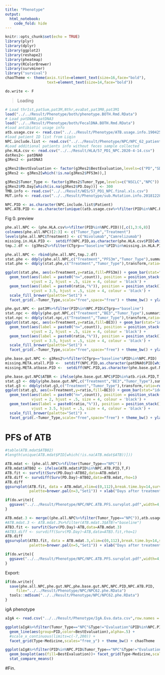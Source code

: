 ```yaml
---
title: "Phenotype"
output:
  html_notebook:
    code_fold: hide
---
```


```r
knitr::opts_chunk$set(echo = TRUE)
library(plyr)
library(dplyr)
library(ggplot2)
library(reshape2)
library(pheatmap)
library(RColorBrewer)
library(survminer)
library("survival")
chaoTheme <- theme(axis.title=element_text(size=16,face="bold"),
                   text=element_text(size=14,face="bold"))

do.write <- F
```


> Loading

```r
# Load thr1st,patSum,pat3M,Nthr,evaDat,pat3M0,pat3M1
load("../../Result/Phenotype/both/phenotype.BOTH.Rmd.RData")
# Load patDNA0,patDNA3
load("../../Result/Phenotype/both/FecalDNA.BOTH.Rmd.RData")
#load antibiotic usage info
atb.usage.csv <- read.csv("../../Result/Phenotype/ATB.usage.info.190425.csv")
#load patient ID list from Liqin
NPC.include.list <- read.csv("../../Result/Phenotype/NPC/NPC_62_patients.20200401.csv")
#Load additional patients info without feces sample collected
phe.HLA.csv <- read.csv("../../Result/HLA/57_PD1_NPC.2020-4-14.csv")
datRes2<- patDNA0
g3Res2 <- patDNA3
```

```r
g3Res2$BestEvaluation <- factor(g3Res2$BestEvaluation,levels=c("PD","SD","PR"))
g3Res2 <- g3Res2[which(!is.na(g3Res2$PFS3m)),]

g3Res2$Tumor_Type <- factor(g3Res2$Tumor_Type,levels=c("NSCLC","NPC"))
g3Res2$PD.Day[which(is.na(g3Res2$PD.Day))] <- 300
TMB.info <- read.csv("../../Result/WES/57_PD1_NPC.final.xls.csv")
MUT.info <- read.csv("../../Result/Phenotype/sub.Mutation.info.20181228.csv")

NPC.PID <- as.character(NPC.include.list$Patient)
NPC.ATB.PID <- as.character(unique((atb.usage.csv%>%filter(PID%in%NPC.PID&ATB.Day<56))$PID))
```

Fig 0. preview
```r
phe.all.NPC <- (phe.HLA.csv%>%filter(PID%in%NPC.PID))[,c(1,3:6,8)]
colnames(phe.all.NPC)[2:3] <- c("Tumor_Type","Treatment")
levels(phe.all.NPC$Treatment) <- c("Nivolumab","Camrelizumab")
missing.in.HLA.PID <-  setdiff(NPC.PID,as.character(phe.HLA.csv$PID[which(phe.HLA.csv$Tumor=="NPC")]))
tmp.2.df <- (g3Res2%>%filter(CTgrp=="baseline"&PID%in%missing.in.HLA.PID))[,colnames(phe.all.NPC)]

phe.all.NPC <- rbind(phe.all.NPC,tmp.2.df)
stat.phe <- ddply(phe.all.NPC,c("Treatment","PFS3m","Tumor_Type"),summarise,count=length(PID))
stat.phe <- ddply(stat.phe,c("Treatment","Tumor_Type"),transform,ratio=round(100*count/sum(count),2))

ggplot(stat.phe, aes(x=Treatment,y=ratio,fill=PFS3m)) + geom_bar(stat="identity",position="stack") + 
  geom_text(aes(label = paste0("n=",count)), position = position_stack(),
            vjust = 2, hjust = .5, size = 4, colour = 'black') + 
  geom_text(aes(label = paste0(ratio,"%")), position = position_stack(),
            vjust = 3.5, hjust = .5, size = 4, colour = 'black') + 
  scale_fill_brewer(palette="Set1") +
  facet_grid(.~Tumor_Type,scale="free",space="free") + theme_bw() + ylab("Response ratio")
```

```r
phe.gut.NPC <- pat3M%>%filter(PID%in%NPC.PID&CTgrp=="baseline")
stat.npc <- ddply(phe.gut.NPC,c("Treatment","BE3","Tumor_Type"),summarise,count=length(PID))
stat.npc <- ddply(stat.npc,c("Treatment","Tumor_Type"),transform,ratio=round(100*count/sum(count),2))
ggplot(stat.npc, aes(x=Treatment,y=ratio,fill=BE3)) + geom_bar(stat="identity",position="stack") + 
  geom_text(aes(label = paste0("n=",count)), position = position_stack(),
            vjust = 2, hjust = .5, size = 4, colour = 'black') + 
  geom_text(aes(label = paste0(ratio,"%")), position = position_stack(),
            vjust = 3.5, hjust = .5, size = 4, colour = 'black') + 
  scale_fill_brewer(palette="Set1") +
  facet_grid(.~Tumor_Type,scale="free",space="free") + theme_bw() + ylab("Response ratio")

```

```r
phe.base.gut.NPC <- g3Res2%>%filter(CTgrp=="baseline"&PID%in%NPC.PID)
missing.META.atall.PID <-  setdiff(NPC.PID,as.character(patDNA0$PID[which(patDNA0$Tumor=="NPC")]))
missing.META.atbase.PID <-  setdiff(NPC.PID,as.character(phe.base.gut.NPC$PID[which(phe.base.gut.NPC$Tumor=="NPC")]))

phe.base.gut.NPC$ATBR <- ifelse(phe.base.gut.NPC$PID%in%atb.risk.PID,T,F)
stat.g3 <- ddply(phe.base.gut.NPC,c("Treatment","BE3","Tumor_Type"),summarise,count=length(PID))
stat.g3 <- ddply(stat.g3,c("Treatment","Tumor_Type"),transform,ratio=round(100*count/sum(count),2))
ggplot(stat.g3, aes(x=Treatment,y=ratio,fill=BE3)) + geom_bar(stat="identity",position="stack") + 
  geom_text(aes(label = paste0("n=",count)), position = position_stack(),
            vjust = 2, hjust = .5, size = 4, colour = 'black') + 
  geom_text(aes(label = paste0(ratio,"%")), position = position_stack(),
            vjust = 3.5, hjust = .5, size = 4, colour = 'black') + 
  scale_fill_brewer(palette="Set1") +
  facet_grid(.~Tumor_Type,scale="free",space="free") + theme_bw() + ylab("Response ratio")
```

# PFS of ATB
```r
#table(ATB.mdat$ATB02)
#length(unique(ATB.mdat$PID[which(!is.na(ATB.mdat$ATB))]))
```

```r
ATB.mdat <- (phe.all.NPC%>%filter(Tumor_Type=="NPC"))
ATB.mdat$ATB02 <- ifelse(ATB.mdat$PID%in%NPC.ATB.PID,T,F)
ATB.fit <- survfit(Surv(PD.Day)~ATB02,data=ATB.mdat)
ATB.diff <- survdiff(Surv(PD.Day)~ATB02,data=ATB.mdat,rho=1)
ATB.diff
ggsurvplot(ATB.fit, data = ATB.mdat,xlim=c(0,112),break.time.by=14,surv.scale="percent",
           palette=brewer.pal(n=3,"Set1")) + xlab("Days after treatment")

if(do.write){
  ggsave("../../Result/Phenotype/NPC/NPC.ATB.PFS.survplot.pdf",width=4,height=3)
}
```


```r

ATB.mdat.3 <- merge((phe.all.NPC%>%filter(Tumor_Type=="NPC")),atb.usage.csv[,-2],by="PID")
#ATB.mdat.3 <- ATB.mdat.3%>%filter(ATB.mdat.3$ATB!="baseline")
ATB3.fit <- survfit(Surv(PD.Day)~ATB,data=ATB.mdat.3)
#ATB3.diff <- survdiff(Surv(PD.Day)~ATB,data=ATB3.fit,rho=1)
ATB.diff
ggsurvplot(ATB3.fit, data = ATB.mdat.3,xlim=c(0,112),break.time.by=14,surv.scale="percent",
           palette=brewer.pal(n=5,"Set1")) + xlab("Days after treatment")

if(do.write){
  ggsave("../../Result/Phenotype/NPC/NPC.ATB.PFS.survplot.pdf",width=4,height=3)
}
```

Export:
```r
if(do.write){
  save(phe.all.NPC,phe.gut.NPC,phe.base.gut.NPC,NPC.PID,NPC.ATB.PID,
     file="../../Result/Phenotype/NPC/NPC62.phe.RData")
  tools::md5sum("../../Result/Phenotype/NPC/NPC62.phe.RData")
}

```

igA phenotype
```r
aIgA <- read.csv("../../Result/Phenotype/IgA.Eva.data.csv",row.names = 1)
```




```r
ggplot(aIgA%>%filter(Tumor_Type=="NPC"&Type!="Evaluation"&PID%in%NPC.PID),aes(x=Day,y=IgA)) + geom_point(aes(color=BestEvaluation)) +
  geom_line(aes(group=PID,color=BestEvaluation),alpha=.5) +
  #scale_x_continuous(limits=c(-7,200)) +
  facet_grid(Type~Medicine,scales="free_y") + theme_bw() + chaoTheme

ggplot(aIgA%>%filter(PID%in%NPC.PID&Tumor_Type=="NPC"&Type!="Evaluation"&!is.na(BestEvaluation)&CTgrp=="baseline"),aes(x=BestEvaluation,y=IgA)) + 
  geom_boxplot(aes(fill=BestEvaluation))+ facet_grid(Type~Medicine,scales="free_y") +
  stat_compare_means()
```


#Fin.